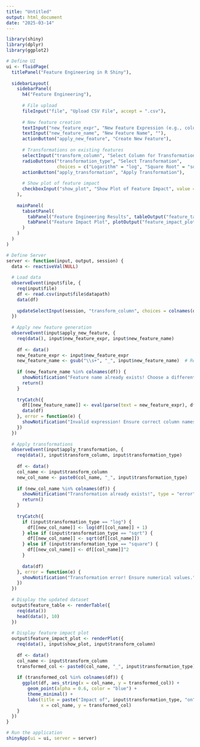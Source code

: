 ```yaml
---
title: "Untitled"
output: html_document
date: "2025-03-14"
---
```

```r
library(shiny)
library(dplyr)
library(ggplot2)

# Define UI
ui <- fluidPage(
  titlePanel("Feature Engineering in R Shiny"),
  
  sidebarLayout(
    sidebarPanel(
      h4("Feature Engineering"),
      
      # File upload
      fileInput("file", "Upload CSV File", accept = ".csv"),
      
      # New feature creation
      textInput("new_feature_expr", "New Feature Expression (e.g., column1 + column2)", ""),
      textInput("new_feature_name", "New Feature Name", ""),
      actionButton("apply_new_feature", "Create New Feature"),
      
      # Transformations on existing features
      selectInput("transform_column", "Select Column for Transformation", choices = NULL),
      radioButtons("transformation_type", "Select Transformation",
                   choices = c("Logarithm" = "log", "Square Root" = "sqrt", "Square" = "square")),
      actionButton("apply_transformation", "Apply Transformation"),
      
      # Show plot of feature impact
      checkboxInput("show_plot", "Show Plot of Feature Impact", value = TRUE)
    ),
    
    mainPanel(
      tabsetPanel(
        tabPanel("Feature Engineering Results", tableOutput("feature_table")),
        tabPanel("Feature Impact Plot", plotOutput("feature_impact_plot"))
      )
    )
  )
)

# Define Server
server <- function(input, output, session) {
  data <- reactiveVal(NULL)
  
  # Load data
  observeEvent(input$file, {
    req(input$file)
    df <- read.csv(input$file$datapath)
    data(df)
    
    updateSelectInput(session, "transform_column", choices = colnames(df))
  })
  
  # Apply new feature generation
  observeEvent(input$apply_new_feature, {
    req(data(), input$new_feature_expr, input$new_feature_name)
    
    df <- data()
    new_feature_expr <- input$new_feature_expr
    new_feature_name <- gsub("\\s+", "_", input$new_feature_name)  # Replace spaces with underscores
    
    if (new_feature_name %in% colnames(df)) {
      showNotification("Feature name already exists! Choose a different name.", type = "error")
      return()
    }
    
    tryCatch({
      df[[new_feature_name]] <- eval(parse(text = new_feature_expr), df)
      data(df)
    }, error = function(e) {
      showNotification("Invalid expression! Ensure correct column names.", type = "error")
    })
  })
  
  # Apply transformations
  observeEvent(input$apply_transformation, {
    req(data(), input$transform_column, input$transformation_type)
    
    df <- data()
    col_name <- input$transform_column
    new_col_name <- paste0(col_name, "_", input$transformation_type)
    
    if (new_col_name %in% colnames(df)) {
      showNotification("Transformation already exists!", type = "error")
      return()
    }
    
    tryCatch({
      if (input$transformation_type == "log") {
        df[[new_col_name]] <- log(df[[col_name]] + 1)
      } else if (input$transformation_type == "sqrt") {
        df[[new_col_name]] <- sqrt(df[[col_name]])
      } else if (input$transformation_type == "square") {
        df[[new_col_name]] <- df[[col_name]]^2
      }
      
      data(df)
    }, error = function(e) {
      showNotification("Transformation error! Ensure numerical values.", type = "error")
    })
  })
  
  # Display the updated dataset
  output$feature_table <- renderTable({
    req(data())
    head(data(), 10)
  })
  
  # Display feature impact plot
  output$feature_impact_plot <- renderPlot({
    req(data(), input$show_plot, input$transform_column)
    
    df <- data()
    col_name <- input$transform_column
    transformed_col <- paste0(col_name, "_", input$transformation_type)
    
    if (transformed_col %in% colnames(df)) {
      ggplot(df, aes_string(x = col_name, y = transformed_col)) +
        geom_point(alpha = 0.6, color = "blue") +
        theme_minimal() +
        labs(title = paste("Impact of", input$transformation_type, "on", col_name),
             x = col_name, y = transformed_col)
    }
  })
}

# Run the application
shinyApp(ui = ui, server = server)
```

